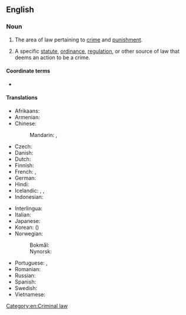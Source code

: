 {{also|criminal-law}}
==English==
{{wikipedia}}

===Noun===
{{en-noun|~}}

# {{lb|en|legal}} The area of law pertaining to [[crime]] and [[punishment]].
# {{lb|en|legal}} A specific [[statute]], [[ordinance]], [[regulation]], or other source of law that deems an action to be a crime.

====Coordinate terms====
* {{l|en|civil law}}

====Translations====
{{trans-top|area of law}}
* Afrikaans: {{t|af|strafreg}}
* Armenian: {{t+|hy|քրեական իրավունք}}
* Chinese:
*: Mandarin: {{t+|cmn|刑法|tr=xíngfǎ|sc=Hani}}, {{t+|cmn|刑事法|tr=xíngshìfǎ|sc=Hani}}
* Czech: {{t|cs|trestní právo|n}}
* Danish: {{t|da|strafferet|c}}
* Dutch: {{t+|nl|strafrecht|n}}
* Finnish: {{t+|fi|rikosoikeus}}
* French: {{t+|fr|droit pénal|m}}, {{t|fr|droit criminel|m}}
* German: {{t+|de|Strafrecht|n}}
* Hindi: {{t|hi|अपराधिक कानून}}
* Icelandic: {{t|is|hegningarlög|n-p}}, {{t|is|refsilög|n-p}}, {{t|is|refsiréttur|m}}
* Indonesian: {{t+|id|hukum pidana}}
{{trans-mid}}
* Interlingua: {{t|ia|derecto criminal}}
* Italian: {{t+|it|diritto penale}}
* Japanese: {{t+|ja|刑法|tr=[[けいほう]] keihō|sc=Jpan}}
* Korean: {{t|ko|형법}} ({{t+|ko|刑法}})
* Norwegian:
*: Bokmål: {{t|nb|strafferett|m}}
*: Nynorsk: {{t|nn|strafferett|m}}
* Portuguese: {{t+|pt|direito penal|m}}, {{t|pt|direito criminal|m}}
* Romanian: {{t|ro|dreptul penal}}
* Russian: {{t|ru|уголо́вное пра́во|n}}
* Spanish: {{t|es|derecho penal|m}}
* Swedish: {{t|sv|straffrätt}}
* Vietnamese: {{t|vi|luật hình sự}}
{{trans-bottom}}

[[Category:en:Criminal law]]